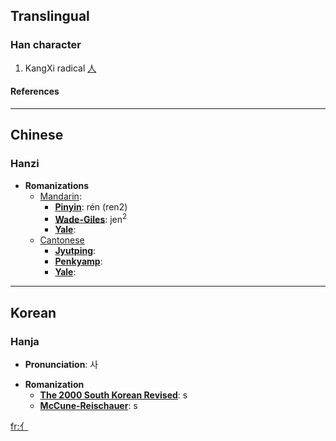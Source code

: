 ==Translingual==
===Han character===
{{Han char|rad=人|as=00|sn=2|four=|canj=竹中 (HL)}}
# KangXi radical [[Wiktionary:Chinese radical index 人|人]]
====References====
{{Han ref|kx=0091.011|dj=0192.010|hdz=10101.101|uh=4EBB|ud=20155}}

----
==Chinese==
===Hanzi===


* '''Romanizations'''
** [[Mandarin]]:
*** '''[[Pinyin]]''': rén (ren2)
*** '''[[Wade-Giles]]''': jen<sup>2</sup>
*** '''[[Yale]]''': 
**[[Cantonese]]
***'''[[Jyutping]]''':
***'''[[Penkyamp]]''': 
***'''[[Yale]]''': 


----
==Korean==
===Hanja===

* '''Pronunciation''': 사

* '''Romanization'''
** '''[[The 2000 South Korean Revised Romanization|The 2000 South Korean Revised]]''': s
** '''[[McCune-Reischauer]]''': s


[[fr:亻]]